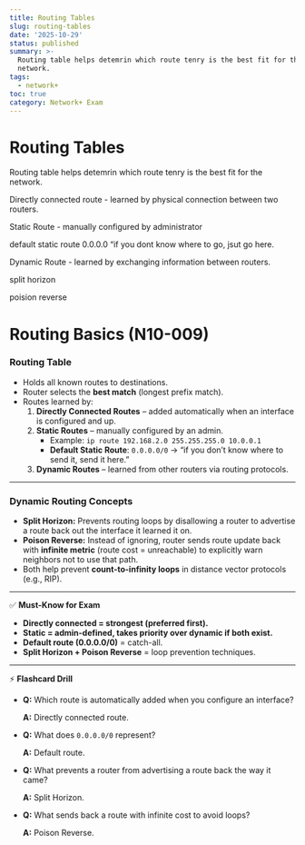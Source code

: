```yaml
---
title: Routing Tables
slug: routing-tables
date: '2025-10-29'
status: published
summary: >-
  Routing table helps detemrin which route tenry is the best fit for the
  network.
tags:
  - network+
toc: true
category: Network+ Exam
---
```


# Routing Tables

Routing table helps detemrin which route tenry is the best fit for the network. 

Directly connected route - learned by physical connection between two routers. 

Static Route - manually configured by administrator 

default static route 0.0.0.0 “if you dont know where to go, jsut go here. 

Dynamic Route - learned by exchanging information between routers. 

split horizon 

poision reverse 

# Routing Basics (N10-009)

### **Routing Table**

- Holds all known routes to destinations.
- Router selects the **best match** (longest prefix match).
- Routes learned by:
    1. **Directly Connected Routes** – added automatically when an interface is configured and up.
    2. **Static Routes** – manually configured by an admin.
        - Example: `ip route 192.168.2.0 255.255.255.0 10.0.0.1`
        - **Default Static Route**: `0.0.0.0/0` → “if you don’t know where to send it, send it here.”
    3. **Dynamic Routes** – learned from other routers via routing protocols.

---

### **Dynamic Routing Concepts**

- **Split Horizon:** Prevents routing loops by disallowing a router to advertise a route back out the interface it learned it on.
- **Poison Reverse:** Instead of ignoring, router sends route update back with **infinite metric** (route cost = unreachable) to explicitly warn neighbors not to use that path.
- Both help prevent **count-to-infinity loops** in distance vector protocols (e.g., RIP).

---

✅ **Must-Know for Exam**

- **Directly connected = strongest (preferred first).**
- **Static = admin-defined, takes priority over dynamic if both exist.**
- **Default route (0.0.0.0/0)** = catch-all.
- **Split Horizon + Poison Reverse** = loop prevention techniques.

---

⚡ **Flashcard Drill**

- **Q:** Which route is automatically added when you configure an interface?
    
    **A:** Directly connected route.
    
- **Q:** What does `0.0.0.0/0` represent?
    
    **A:** Default route.
    
- **Q:** What prevents a router from advertising a route back the way it came?
    
    **A:** Split Horizon.
    
- **Q:** What sends back a route with infinite cost to avoid loops?
    
    **A:** Poison Reverse.
